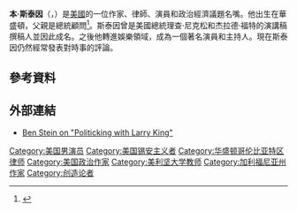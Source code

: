'''本·斯泰因'''（{{lang-en|'''Benjamin Jeremy''' "'''Ben'''" '''Stein'''}}，{{bd|1944年|11月25日}}）是[[美國|美國]]的一位作家、律師、演員和政治經濟議題名嘴。他出生在華盛頓，父親是總統顧問<ref name="filmr">{{cite web |title=Ben Stein Biography (1944–) |work=filmreference.com |publisher=NetIndustries, LLC |url=http://www.filmreference.com/film/41/Ben-Stein.html |accessdate=April 22, 2008 |archive-date=2017-03-01 |archive-url=https://web.archive.org/web/20170301173552/http://www.filmreference.com/film/41/Ben-Stein.html |dead-url=no }}</ref>。斯泰因曾是美國總統理查·尼克松和杰拉德·福特的演講稿撰稿人並因此成名。之後他轉進娛樂領域，成為一個著名演員和主持人。現在斯泰因仍然經常發表對時事的評論。
==參考資料==
{{Reflist}}
==外部連結==
* [http://www.ora.tv/politicking/-0_a2cyueh9 Ben Stein on "Politicking with Larry King" ] {{Wayback|url=http://www.ora.tv/politicking/-0_a2cyueh9 |date=20150626135305 }}
{{Commons category|Ben Stein}}
[[Category:美国男演员|Category:美国男演员]]
[[Category:美国锡安主义者|Category:美国锡安主义者]]
[[Category:华盛顿哥伦比亚特区律师|Category:华盛顿哥伦比亚特区律师]]
[[Category:美国政治作家|Category:美国政治作家]]
[[Category:美利坚大学教师|Category:美利坚大学教师]]
[[Category:加利福尼亚州作家|Category:加利福尼亚州作家]]
[[Category:创造论者|Category:创造论者]]